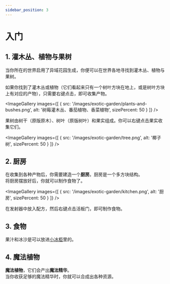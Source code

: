 ```yaml
---
sidebar_position: 3
---
```



# 入门

## 1. 灌木丛、植物与果树

当你所在的世界启用了异域花园生成，你便可以在世界各地寻找到灌木丛、植物与果树。

如果你找到了灌木丛或植物（它们看起来只有一个树叶方块在地上，或是树叶方块上有对应的产物），只需要右键点击，即可收集产物。

<ImageGallery images={[
  { src: '/images/exotic-garden/plants-and-bushes.png', alt: '树莓灌木丛、番茄植物、香菜植物', sizePercent: 50 }
]} />

果树由树干（原版原木）、树叶（原版树叶）和果实组成。你可以右键点击果实收集它们。

<ImageGallery images={[
  { src: '/images/exotic-garden/tree.png', alt: '椰子树', sizePercent: 50 }
]} />

## 2. 厨房

在收集到各种产物后，你需要建造一个**厨房**。厨房是一个多方块结构。<br />
将厨房摆放好后，你就可以制作食物了。

<ImageGallery images={[
  { src: '/images/exotic-garden/kitchen.png', alt: '厨房', sizePercent: 50 }
]} />

在发射器中放入配方，然后右键点击活板门，即可制作食物。

## 3. 食物

果汁和冰沙是可以放进[小冰柜](https://slimefun-wiki.guizhanss.cn/Cooler)里的。

## 4. 魔法植物

**魔法植物**，它们会产出**魔法精华**。<br />
当你收获足够的魔法精华时，你就可以合成出各种资源。

